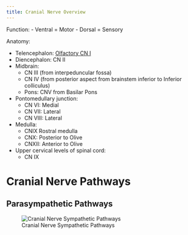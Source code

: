 ```yaml
---
title: Cranial Nerve Overview
---
```


Function:
- Ventral = Motor
- Dorsal = Sensory

Anatomy:

- Telencephalon: [Olfactory CN I]({{< var ref-cn1.path >}})
- Diencephalon: CN II
- Midbrain:
    - CN III (from interpeduncular fossa)
    - CN IV (from posterior aspect from brainstem inferior to Inferior colliculus)
    - Pons: CNV from Basilar Pons
- Pontomedullary junction:
    - CN VI: Medial
    - CN VII: Lateral
    - CN VIII: Lateral
- Medulla:
    - CNIX Rostral medulla
    - CNX: Posterior to Olive
    - CNXII: Anterior to Olive
- Upper cervical levels of spinal cord:
    - CN IX




# Cranial Nerve Pathways

## Parasympathetic Pathways

![Cranial Nerve Sympathetic Pathways](/The Archive/Neuroscience/Neuroanatomy/Cranial Nerves/images/fig12.6 cranial nerve parasympathetic pathways blumenfield2022.png)

